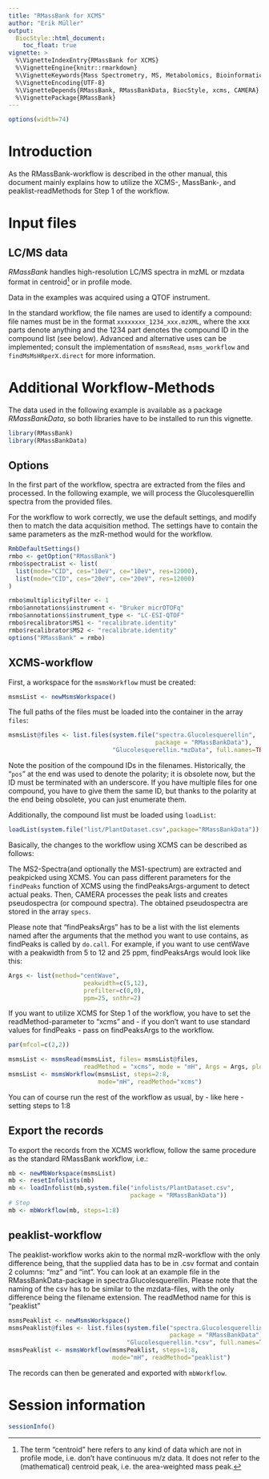 ```yaml
---
title: "RMassBank for XCMS"
author: "Erik Müller"
output:
  BiocStyle::html_document:
    toc_float: true
vignette: >
  %\VignetteIndexEntry{RMassBank for XCMS}
  %\VignetteEngine{knitr::rmarkdown}
  %\VignetteKeywords{Mass Spectrometry, MS, Metabolomics, Bioinformatics}
  %\VignetteEncoding{UTF-8}
  %\VignetteDepends{RMassBank, RMassBankData, BiocStyle, xcms, CAMERA}
  %\VignettePackage{RMassBank}
---
```

```r
options(width=74)
```

# Introduction

As the RMassBank-workflow is described in the other manual, this document mainly explains how to utilize the
XCMS-, MassBank-, and peaklist-readMethods for Step 1 of the workflow.

# Input files

## LC/MS data

*RMassBank* handles high-resolution LC/MS spectra in mzML or mzdata format in
centroid^[The term "centroid" here refers to any kind of data which are not in profile mode, i.e. don't have continuous m/z data. It does not refer to the (mathematical) centroid peak, i.e. the area-weighted mass peak.] or in profile mode.

Data in the examples was acquired using a QTOF instrument.

In the standard workflow, the file names are used to identify a
compound: file names must be in the format `xxxxxxxx_1234_xxx.mzXML`,
where the xxx parts denote anything and the 1234 part denotes the compound ID in
the compound list (see below). Advanced and alternative uses can be implemented;
consult the implementation of `msmsRead`, `msms_workflow` and 
`findMsMsHRperX.direct` for more information.

# Additional Workflow-Methods

The data used in the following example is available as a package *RMassBankData*,
so both libraries have to be installed to run this vignette.

```r
library(RMassBank)
library(RMassBankData)
```

## Options

In the first part of the workflow, spectra are extracted from the
files and processed. In the following example, we will process the
Glucolesquerellin spectra from the provided files.

For the workflow to work correctly, we use the default settings, and
modify then to match the data acquisition method. The settings have to
contain the same parameters as the mzR-method would for the workflow.

```r
RmbDefaultSettings()
rmbo <- getOption("RMassBank")
rmbo$spectraList <- list(
  list(mode="CID", ces="10eV", ce="10eV", res=12000),
  list(mode="CID", ces="20eV", ce="20eV", res=12000)
)

rmbo$multiplicityFilter <- 1
rmbo$annotations$instrument <- "Bruker micrOTOFq"
rmbo$annotations$instrument_type <- "LC-ESI-QTOF"
rmbo$recalibrator$MS1 <- "recalibrate.identity"
rmbo$recalibrator$MS2 <- "recalibrate.identity"
options("RMassBank" = rmbo)


```


## XCMS-workflow

First, a workspace for the `msmsWorkflow` must be created:
```r
msmsList <- newMsmsWorkspace()
```

The full paths of the files must be loaded into the container in the array
`files`:

```r
msmsList@files <- list.files(system.file("spectra.Glucolesquerellin",
                                         package = "RMassBankData"),
                             "Glucolesquerellin.*mzData", full.names=TRUE)
```

Note the position of the compound IDs in the filenames. Historically,
the "`pos`" at the end was used to denote the polarity; it is
obsolete now, but the ID must be terminated with an underscore.  If
you have multiple files for one compound, you have to give them the
same ID, but thanks to the polarity at the end being obsolete, you can
just enumerate them.

Additionally, the compound list must be loaded using `loadList`:

```r
loadList(system.file("list/PlantDataset.csv",package="RMassBankData"))
```

Basically, the changes to the workflow using XCMS can be described as follows:

The MS2-Spectra(and optionally the MS1-spectrum) are extracted and
peakpicked using XCMS. You can pass different parameters for the
`findPeaks` function of XCMS using the
findPeaksArgs-argument to detect actual peaks. Then, CAMERA processes
the peak lists and creates pseudospectra (or compound spectra). The
obtained pseudospectra are stored in the array `specs`.

Please note that "findPeaksArgs" has to be a list with the list
elements named after the arguments that the method you want to use
contains, as findPeaks is called by `do.call`.  For example,
if you want to use centWave with a peakwidth from 5 to 12 and 25 ppm,
findPeaksArgs would look like this:

```r
Args <- list(method="centWave",
                     peakwidth=c(5,12),
                     prefilter=c(0,0),
                     ppm=25, snthr=2)
```

If you want to utilize XCMS for Step 1 of the workflow, you have to set the readMethod-parameter to "xcms" and - if you don't want to use standard values for findPeaks - pass on findPeaksArgs to the workflow.

```r
par(mfcol=c(2,2))
```


```r
msmsList <- msmsRead(msmsList, files= msmsList@files, 
                     readMethod = "xcms", mode = "mH", Args = Args, plots = TRUE)
msmsList <- msmsWorkflow(msmsList, steps=2:8,
                         mode="mH", readMethod="xcms")
```

You can of course run the rest of the workflow as usual, by - like here - setting steps to 1:8

## Export the records

To export the records from the XCMS workflow, follow the same procedure 
as the standard RMassBank workflow, i.e.:

```r
mb <- newMbWorkspace(msmsList)
mb <- resetInfolists(mb)
mb <- loadInfolist(mb,system.file("infolists/PlantDataset.csv",
                                  package = "RMassBankData"))
# Step
mb <- mbWorkflow(mb, steps=1:8)
```

## peaklist-workflow

The peaklist-workflow works akin to the normal mzR-workflow with the
only difference being, that the supplied data has to be in .csv format
and contain 2 columns: "mz" and "int".  You can look at an example
file in the RMassBankData-package in spectra.Glucolesquerellin. Please
note that the naming of the csv has to be similar to the mzdata-files,
with the only difference being the filename extension.  The readMethod
name for this is "peaklist"

```r
msmsPeaklist <- newMsmsWorkspace()
msmsPeaklist@files <- list.files(system.file("spectra.Glucolesquerellin",
                                             package = "RMassBankData"),
                                 "Glucolesquerellin.*csv", full.names=TRUE)
msmsPeaklist <- msmsWorkflow(msmsPeaklist, steps=1:8,
                             mode="mH", readMethod="peaklist")
```

The records can then be generated and exported with `mbWorkflow`.

# Session information

```r
sessionInfo()
```
